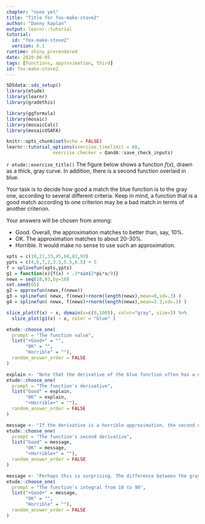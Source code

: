 ```yaml
---
chapter: "none yet"
title: "Title for fox-make-stove2"
author: "Danny Kaplan"
output: learnr::tutorial
tutorial:
  id: "fox-make-stove2"
  version: 0.1
runtime: shiny_prerendered
date: 2020-06-05 
tags: [functions, approximation, third]
id: fox-make-stove2
---
```


```r
SDSdata::sds_setup()
library(etude)
library(learnr)
library(gradethis)

library(ggformula)
library(mosaic)
library(mosaicCalc)
library(mosaicUSAFA)

knitr::opts_chunk$set(echo = FALSE)
learnr::tutorial_options(exercise.timelimit = 60, 
                 exercise.checker = QandA::save_check_inputs)
```


`r etude::exercise_title()` The figure below shows a function $f(x)$, drawn as a thick, gray curve.  In addition, there is a second function overlaid in blue.

Your task is to decide how good a match the blue function is to the gray one, according to several different criteria. Keep in mind, a function that is a good match according to one criterion may be a bad match in terms of another criterion.

Your answers will be chosen from among:

* Good.  Overall, the approximation matches to better than, say, 10%.
* OK.  The approximation matches to about 20-30%.
* Horrible.  It would make no sense to use such an approximation.

```r
xpts = c(10,21,33,45,68,82,93)
ypts = c(4,6,7,2,3.5,5.5,6.5) + 5
f = splinefun(xpts,ypts)
g1 = function(x){f(x) + .3*sin(2*pi*x/9)}
newx = seq(10,93,by=10)
set.seed(65)
g2 = approxfun(newx,f(newx))
g3 = splinefun( newx, f(newx)+rnorm(length(newx),mean=0,sd=.3) )
g4 = splinefun( newx, f(newx)+rnorm(length(newx),mean=2.3,sd=.3) )
```
 

```r
slice_plot(f(x) ~ x, domain(x=c(0,100)), color="gray", size=3) %>%
  slice_plot(g1(x) ~ x, color = "blue" ) 
```



```r
etude::choose_one(
  prompt = "The function value",
  list("+Good+" = "", 
       "OK" = "", 
       "Horrible" = ""),
  random_answer_order = FALSE
)
```

```r
explain <- "Note that the derivative of the blue function often has a different sign than the derivative of the gray function."
etude::choose_one(
  prompt = "The function's derivative",
  list("Good" = explain, 
       "OK" = explain,
       "+Horrible+" = ""),
  random_answer_order = FALSE
)
```

```r
message <- "If the derivative is a horrible approximation, the second derivative won't generally be better."
etude::choose_one(
  prompt = "The function's second derivative",
  list("Good" = message, 
       "OK" = message, 
       "+Horrible+" = ""),
  random_answer_order = FALSE
)
```

```r
message <- "Perhaps this is surprising. The difference between the gray function and the blue function is sometimes positive and sometimes negative. In the integral, those positive differences cancel out the negative differences."
etude::choose_one(
  prompt = "The function's integral from 10 to 90",
  list("+Good+" = message, 
       "OK" = "", 
       "Horrible" = ""),
  random_answer_order = FALSE
)
```

